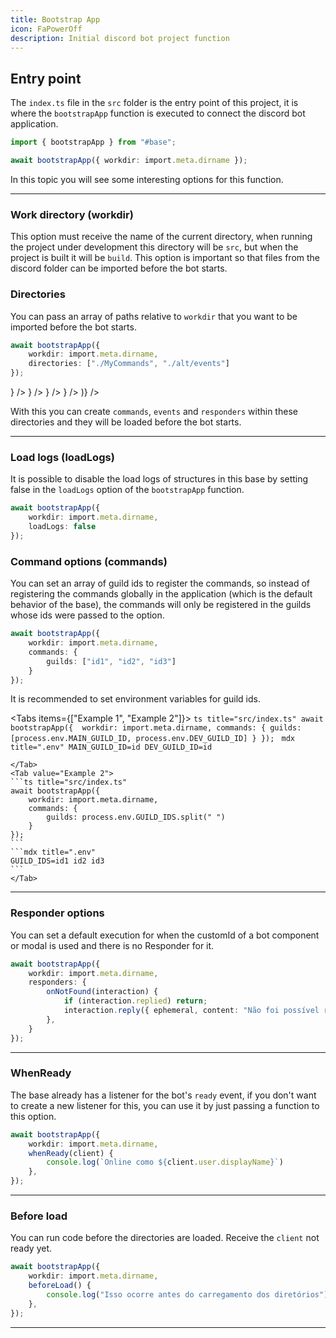 ```yaml
---
title: Bootstrap App
icon: FaPowerOff
description: Initial discord bot project function
---
```


## Entry point

The `index.ts` file in the `src` folder is the entry point of this project, it is where the `bootstrapApp` function is executed to connect the discord bot application.

```ts title="src/index.ts"
import { bootstrapApp } from "#base";

await bootstrapApp({ workdir: import.meta.dirname });
```
In this topic you will see some interesting options for this function.

---

### Work directory (workdir)

This option must receive the name of the current directory, when running the project under development this directory will be `src`, but when the project is built it will be `build`.
This option is important so that files from the discord folder can be imported before the bot starts.

### Directories

You can pass an array of paths relative to `workdir` that you want to be imported before the bot starts.
```ts title="src/index.ts"
await bootstrapApp({ 
    workdir: import.meta.dirname,
    directories: ["./MyCommands", "./alt/events"]
});
```

<Files>
    <ProjectStructureSrc srcFolder={(
        <>
        <Folder name="MyCommands">
            <File name="party.ts" icon={<icons.TbBrandTypescript />} />
            <File name="tell.ts" icon={<icons.TbBrandTypescript />} />
        </Folder>
        <Folder name="alt">
            <Folder name="events">
                <File name="onMemberJoin.ts" icon={<icons.TbBrandTypescript />} />
                <File name="onMemberLeave.ts" icon={<icons.TbBrandTypescript />} />
            </Folder>
        </Folder>
        </>
    )} />
</Files>

With this you can create `commands`, `events` and `responders` within these directories and they will be loaded before the bot starts.

---

### Load logs (loadLogs)

It is possible to disable the load logs of structures in this base by setting false in the `loadLogs` option of the `bootstrapApp` function.

```ts title="src/index.ts"
await bootstrapApp({ 
    workdir: import.meta.dirname,
    loadLogs: false
});
```

### Command options (commands)

You can set an array of guild ids to register the commands, so instead of registering the commands globally in the application (which is the default behavior of the base), the commands will only be registered in the guilds whose ids were passed to the option.

```ts title="src/index.ts"
await bootstrapApp({ 
    workdir: import.meta.dirname,
    commands: {
        guilds: ["id1", "id2", "id3"]
    }
});
```
It is recommended to set environment variables for guild ids.

<Tabs items={["Example 1", "Example 2"]}>
    <Tab value="Example 1">
    ```ts title="src/index.ts"
    await bootstrapApp({ 
        workdir: import.meta.dirname,
        commands: {
            guilds: [process.env.MAIN_GUILD_ID, process.env.DEV_GUILD_ID]
        }
    });
    ```
    ```mdx title=".env"
    MAIN_GUILD_ID=id
    DEV_GUILD_ID=id
    ```
    
    </Tab>
    <Tab value="Example 2">
    ```ts title="src/index.ts"
    await bootstrapApp({ 
        workdir: import.meta.dirname,
        commands: {
            guilds: process.env.GUILD_IDS.split(" ")
        }
    });
    ```
    ```mdx title=".env"
    GUILD_IDS=id1 id2 id3
    ```
    </Tab>
</Tabs>

---

### Responder options

You can set a default execution for when the customId of a bot component or modal is used and there is no Responder for it.

```ts
await bootstrapApp({ 
    workdir: import.meta.dirname,
    responders: {
        onNotFound(interaction) {
            if (interaction.replied) return;
            interaction.reply({ ephemeral, content: "Não foi possível responder esta interação!" });
        },
    }
});
```

---

### WhenReady

The base already has a listener for the bot's `ready` event, if you don't want to create a new listener for this, you can use it by just passing a function to this option.

```ts title="src/index.ts"
await bootstrapApp({ 
    workdir: import.meta.dirname,
    whenReady(client) {
        console.log(`Online como ${client.user.displayName}`)
    },
});
```

---

### Before load

You can run code before the directories are loaded. Receive the `client` not ready yet.

```ts title="src/index.ts"
await bootstrapApp({ 
    workdir: import.meta.dirname,
    beforeLoad() {
        console.log("Isso ocorre antes do carregamento dos diretórios")
    },
});
```

---